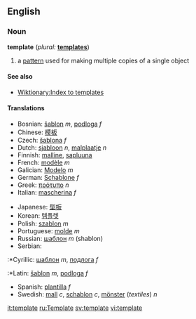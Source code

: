 ==English==

===Noun===
'''template'''  (''plural:'' '''[[templates]]''')
# a [[pattern]] used for making multiple copies of a single object

====See also====
*[[Wiktionary:Index to templates]]

====Translations====
{{top}}
<!--languages from A to I go here-->
*Bosnian: [[šablon]] ''m'', [[podloga]] ''f''
*Chinese: [[模板]]
*Czech: [[šablona]] ''f''
*Dutch: [[sjabloon]] ''n'', [[malplaatje]] ''n''
*Finnish: [[malline]], [[sapluuna]]
*French: [[modèle]] ''m'' <!-- [[calibre]] ''m'', ???-->
*Galician: [[Modelo]] ''m''
*German: [[Schablone]] ''f''
*Greek: [[πρότυπο]] ''n''
*Italian: [[mascherina]] ''f''
{{mid}}
<!--languages from J to Z go here-->
*Japanese: [[型板]]
*Korean: [[템플렛]]
*Polish: [[szablon]] ''m''
*Portuguese: [[molde]] ''m''
*Russian: [[шаблон]] ''m'' (shablon)
*Serbian:
:*Cyrillic: [[шаблон]] ''m'', [[подлога]] ''f''
:*Latin: [[šablon]] ''m'', [[podloga]] ''f''
*Spanish: [[plantilla]] ''f''
*Swedish: [[mall]] ''c'', [[schablon]] ''c'', [[mönster]] (''textiles'') ''n''
{{bottom}}

[[it:template]]
[[ru:Template]]
[[sv:template]]
[[vi:template]]